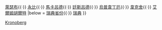 {{Navbox
|name    = 克魯努貝里省
|title   = [[克魯努貝里省]][[瑞典市镇|市镇]]
|image   = [[File:Kronoberg vapen.svg|35px|克魯努貝里省省徽]]
|state   = uncollapsed
|imagestyle = padding-right: .5em;
|titlestyle = background: #b8d2ff;
|belowstyle = background: #e6f2ff;

|list1   = [[阿尔沃斯塔市|阿爾沃斯塔]]{{·}} [[莱瑟布市|萊瑟布]]{{·}} [[永比市|永比]]{{·}} [[马卡吕德市|馬卡呂德]]{{·}} [[廷斯吕德市|廷斯呂德]]{{·}} [[乌普韦丁厄市|烏普韋丁厄]]{{·}} [[韦克舍市|韋克舍]]{{·}} [[艾尔姆胡尔特市|艾爾姆胡爾特]]
|below = [[瑞典省份]]{{·}} [[瑞典]]
}}<noinclude>
[[Category:瑞典市镇模板|Kronoberg]]
</noinclude>